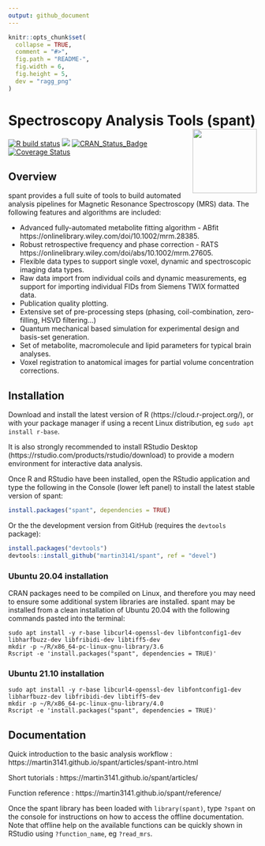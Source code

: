 ```yaml
---
output: github_document
---
```


<!-- README.md is generated from README.Rmd. Please edit that file -->

```r
knitr::opts_chunk$set(
  collapse = TRUE,
  comment = "#>",
  fig.path = "README-",
  fig.width = 6,
  fig.height = 5,
  dev = "ragg_png"
)
```

# Spectroscopy Analysis Tools (spant) <img src="man/figures/logo.png" align="right" width=130/>
[![R build status](https://github.com/martin3141/spant/workflows/R-CMD-check/badge.svg)](https://github.com/martin3141/spant/actions)
[![](http://cranlogs.r-pkg.org/badges/spant)](http://cran.rstudio.com/web/packages/spant/index.html)
[![CRAN\_Status\_Badge](http://www.r-pkg.org/badges/version/spant)](https://cran.r-project.org/package=spant)
[![Coverage Status](https://coveralls.io/repos/github/martin3141/spant/badge.svg?branch=master)](https://coveralls.io/github/martin3141/spant?branch=master)

## Overview
spant provides a full suite of tools to build automated analysis pipelines for
Magnetic Resonance Spectroscopy (MRS) data. The following features and
algorithms are included:

* Advanced fully-automated metabolite fitting algorithm - ABfit https://onlinelibrary.wiley.com/doi/10.1002/mrm.28385.
* Robust retrospective frequency and phase correction - RATS https://onlinelibrary.wiley.com/doi/abs/10.1002/mrm.27605.
* Flexible data types to support single voxel, dynamic and spectroscopic imaging data types.
* Raw data import from individual coils and dynamic measurements, eg support for importing individual FIDs from Siemens TWIX formatted data.
* Publication quality plotting.
* Extensive set of pre-processing steps (phasing, coil-combination, zero-filling, HSVD filtering...)
* Quantum mechanical based simulation for experimental design and basis-set generation.
* Set of metabolite, macromolecule and lipid parameters for typical brain analyses.
* Voxel registration to anatomical images for partial volume concentration corrections.

## Installation
Download and install the latest version of R (https://cloud.r-project.org/), or with your package manager if using a recent Linux distribution, eg `sudo apt install r-base`.

It is also strongly recommended to install RStudio Desktop (https://rstudio.com/products/rstudio/download) to provide a modern environment for interactive data analysis.

Once R and RStudio have been installed, open the RStudio application and type the following in the Console (lower left panel) to install the latest stable version of spant:
```r
install.packages("spant", dependencies = TRUE)
```

Or the the development version from GitHub (requires the `devtools` package):
```r
install.packages("devtools")
devtools::install_github("martin3141/spant", ref = "devel")
```

### Ubuntu 20.04 installation
CRAN packages need to be compiled on Linux, and therefore you may need to ensure some additional system libraries are installed. spant may be installed from a clean installation of Ubuntu 20.04 with the following commands pasted into the terminal:

```ubuntu
sudo apt install -y r-base libcurl4-openssl-dev libfontconfig1-dev libharfbuzz-dev libfribidi-dev libtiff5-dev
mkdir -p ~/R/x86_64-pc-linux-gnu-library/3.6
Rscript -e 'install.packages("spant", dependencies = TRUE)'
```

### Ubuntu 21.10 installation
```ubuntu
sudo apt install -y r-base libcurl4-openssl-dev libfontconfig1-dev libharfbuzz-dev libfribidi-dev libtiff5-dev
mkdir -p ~/R/x86_64-pc-linux-gnu-library/4.0
Rscript -e 'install.packages("spant", dependencies = TRUE)'
```

## Documentation
Quick introduction to the basic analysis workflow : https://martin3141.github.io/spant/articles/spant-intro.html

Short tutorials : https://martin3141.github.io/spant/articles/

Function reference : https://martin3141.github.io/spant/reference/

Once the spant library has been loaded with `library(spant)`, type `?spant` on the console for instructions on how to access the offline documentation. Note that offline help on the available functions can be quickly shown in RStudio using `?function_name`, eg `?read_mrs`.
